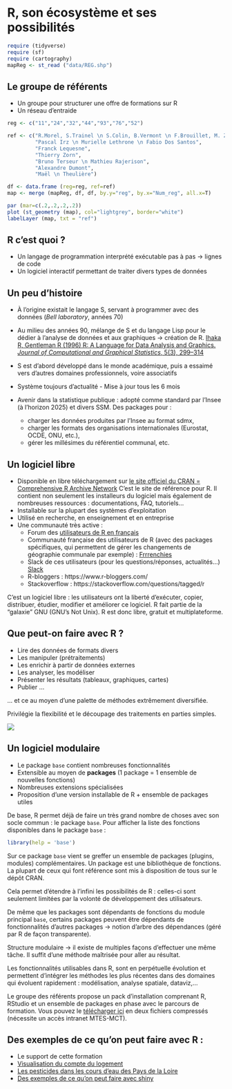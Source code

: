 # R, son écosystème et ses possibilités

```{r gen_1, echo=FALSE, results='hide', message=FALSE, warning=FALSE}
require (tidyverse)
require (sf)
require (cartography)
mapReg <- st_read ("data/REG.shp")
```



## Le groupe de référents
- Un groupe pour structurer une offre de formations sur R
- Un réseau d'entraide 

```{r mapg2r, echo=FALSE, message=FALSE}
reg <- c("11","24","32","44","93","76","52")

ref <- c("R.Morel, S.Trainel \n S.Colin, B.Vermont \n F.Brouillet, M. Zellou",
         "Pascal Irz \n Murielle Lethrone \n Fabio Dos Santos",
         "Franck Lequesne",
         "Thierry Zorn",
         "Bruno Terseur \n Mathieu Rajerison",
         "Alexandre Dumont",
         "Maël \n Theulière")

df <- data.frame (reg=reg, ref=ref)
map <- merge (mapReg, df, df, by.y="reg", by.x="Num_reg", all.x=T)

par (mar=c(.2,.2,.2,.2))
plot (st_geometry (map), col="lightgrey", border="white")
labelLayer (map, txt = "ref")
```


## R c'est quoi ?

- Un langage de programmation interprété exécutable pas à pas $\rightarrow$ lignes de code
- Un logiciel interactif permettant de traiter divers types de données


## Un peu d'histoire

- À l'origine existait le langage S, servant à programmer avec des données (*Bell laboratory*, années 70)

- Au milieu des années 90, mélange de S et du langage Lisp pour le dédier à l'analyse de données et aux graphiques $\rightarrow$ création de R. [Ihaka R, Gentleman R (1996) R: A Language for Data Analysis and Graphics. *Journal of
Computational and Graphical Statistics*, 5(3), 299–314](https://www.stat.auckland.ac.nz/~ihaka/downloads/R-paper.pdf)

- S est d'abord développé dans le monde académique, puis a essaimé vers d'autres domaines professionnels, voire associatifs

- Système toujours d’actualité - Mise à jour tous les 6 mois

- Avenir dans la statistique publique : adopté comme standard par l'Insee (à l'horizon 2025) et divers SSM. Des packages pour :
    - charger les données produites par l'Insee au format sdmx,
    - charger les formats des organisations internationales (Eurostat, OCDE, ONU, etc.),
    - gérer les millésimes du référentiel communal, etc.

## Un logiciel libre

- Disponible en libre téléchargement sur [le site officiel du CRAN = Comprehensive R Archive Network](https://cran.r-project.org)
C'est le site de référence pour R. Il contient non seulement les installeurs du logiciel mais également de nombreuses ressources : documentations, FAQ, tutoriels...
- Installable sur la plupart des systèmes d'exploitation
- Utilisé en recherche, en enseignement et en entreprise
- Une communauté très active :
    - Forum des [utilisateurs de R en français](http://forums.cirad.fr/logiciel-R/)
    - Communauté française des utilisateurs de R (avec des packages spécifiques, qui permettent de gérer les changements de géographie communale par exemple) : [Frrrenchies](https://github.com/frrrenchies/frrrenchies)
    - Slack de ces utilisateurs (pour les questions/réponses, actualités...) [Slack](https://r-grrr.slack.com/)
    - R-bloggers : https://www.r-bloggers.com/
    - Stackoverflow : https://stackoverflow.com/questions/tagged/r
  
C'est un logiciel libre : les utilisateurs ont la liberté d'exécuter, copier, distribuer, étudier, modifier et améliorer ce logiciel. R fait partie de la "galaxie" GNU (GNU's Not Unix). R est donc libre, gratuit et multiplateforme.
    
## Que peut-on faire avec R ?

- Lire des données de formats divers
- Les manipuler (prétraitements)
- Les enrichir à partir de données externes
- Les analyser, les modéliser
- Présenter les résultats (tableaux, graphiques, cartes)
- Publier ...

... et ce au moyen d'une palette de méthodes extrêmement diversifiée.

Privilégie la flexibilité et le découpage des traitements en parties simples.


![](images/illustrations.png)

## Un logiciel modulaire

- Le package `base` contient nombreuses fonctionnalités
- Extensible au moyen de **packages** (1 package = 1 ensemble de nouvelles fonctions) 
- Nombreuses extensions spécialisées
- Proposition d'une version installable de R + ensemble de packages utiles

De base, R permet déjà de faire un très grand nombre de choses avec son socle commun : le package `base`. Pour afficher la liste des fonctions disponibles dans le package `base` :

```{r gen_2, eval = F}
library(help = 'base')
```

Sur ce package `base` vient se greffer un ensemble de packages (plugins, modules) complémentaires.
Un package est une bibliothèque de fonctions. La plupart de ceux qui font référence sont mis à disposition de tous sur le dépôt CRAN.

Cela permet d'étendre à l'infini les possibilités de R : celles-ci sont seulement limitées par la volonté de développement des utilisateurs.

De même que les packages sont dépendants de fonctions du module principal `base`, certains packages peuvent être dépendants de fonctionnalités d'autres packages $\rightarrow$ notion d'arbre des dépendances (géré par R de façon transparente).

Structure modulaire $\rightarrow$ il existe de multiples façons d'effectuer une même tâche. Il suffit d'une méthode maîtrisée pour aller au résultat.

Les fonctionnalités utilisables dans R, sont en perpétuelle évolution et permettent d'intégrer les méthodes les plus récentes dans des domaines qui évoluent rapidement : modélisation, analyse spatiale, dataviz,...

Le groupe des référents propose un pack d'installation comprenant R, RStudio et un ensemble de packages en phase avec le parcours de formation. Vous pouvez le  [télécharger ici](http://pne.metier.e2.rie.gouv.fr/suite-logicielle-r-r974.html) en deux fichiers compressés (nécessite un accès intranet MTES-MCT).

## Des exemples de ce qu'on peut faire avec R :

- Le support de cette formation
- [Visualisation du compte du logement](http://dataviz.statistiques.developpement-durable.gouv.fr/csl2017/)
- [Les pesticides dans les cours d'eau des Pays de la Loire](https://ssm-ecologie.shinyapps.io/qualite-des-eaux/)
- [Des exemples de ce qu'on peut faire avec shiny](http://shiny.rstudio.com/)

